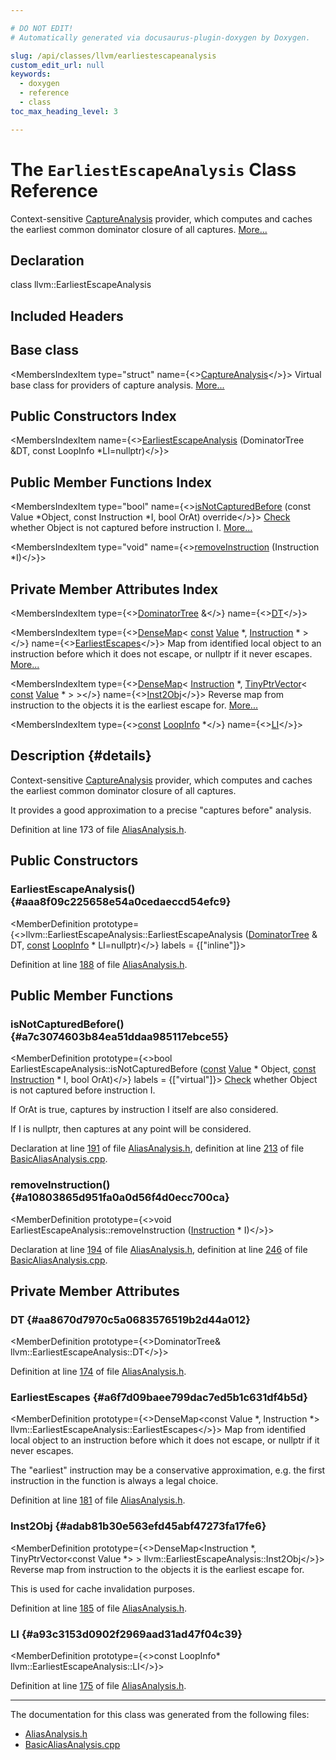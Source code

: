 ```yaml
---

# DO NOT EDIT!
# Automatically generated via docusaurus-plugin-doxygen by Doxygen.

slug: /api/classes/llvm/earliestescapeanalysis
custom_edit_url: null
keywords:
  - doxygen
  - reference
  - class
toc_max_heading_level: 3

---
```





# The `EarliestEscapeAnalysis` Class Reference

<DoxygenPage pluginConfig={pluginConfig}>

Context-sensitive <a href="/docs/api/structs/llvm/captureanalysis">CaptureAnalysis</a> provider, which computes and caches the earliest common dominator closure of all captures. <a href="#details">More...</a>

## Declaration

<CodeBlock>class llvm::EarliestEscapeAnalysis</CodeBlock>

## Included Headers

<IncludesList>
<IncludesListItem
  filePath="llvm/Analysis/AliasAnalysis.h"
  permalink="/docs/api/files/include/include/llvm/include/llvm/analysis/aliasanalysis-h"
  isLocal="true" />
</IncludesList>

## Base class

<MembersIndex>

<MembersIndexItem
  type="struct"
  name={<><a href="/docs/api/structs/llvm/captureanalysis">CaptureAnalysis</a></>}>
Virtual base class for providers of capture analysis. <a href="/docs/api/structs/llvm/captureanalysis/#details">More...</a>
</MembersIndexItem>

</MembersIndex>

## Public Constructors Index

<MembersIndex>

<MembersIndexItem
  name={<><a href="#aaa8f09c225658e54a0cedaeccd54efc9">EarliestEscapeAnalysis</a> (DominatorTree &amp;DT, const LoopInfo &#42;LI=nullptr)</>}>
</MembersIndexItem>

</MembersIndex>

## Public Member Functions Index

<MembersIndex>

<MembersIndexItem
  type="bool"
  name={<><a href="#a7c3074603b84ea51ddaa985117ebce55">isNotCapturedBefore</a> (const Value &#42;Object, const Instruction &#42;I, bool OrAt) override</>}>
<a href="/docs/api/namespaces/llvm/check">Check</a> whether Object is not captured before instruction I. <a href="#a7c3074603b84ea51ddaa985117ebce55">More...</a>
</MembersIndexItem>

<MembersIndexItem
  type="void"
  name={<><a href="#a10803865d951fa0a0d56f4d0ecc700ca">removeInstruction</a> (Instruction &#42;I)</>}>
</MembersIndexItem>

</MembersIndex>

## Private Member Attributes Index

<MembersIndex>

<MembersIndexItem
  type={<><a href="/docs/api/classes/llvm/dominatortree">DominatorTree</a> &amp;</>}
  name={<><a href="#aa8670d7970c5a0683576519b2d44a012">DT</a></>}>
</MembersIndexItem>

<MembersIndexItem
  type={<><a href="/docs/api/classes/llvm/densemap">DenseMap</a>&lt; <a href="/docs/api/files/lib/lib/target/lib/target/aarch64/aarch64promoteconstant-cpp/#a90f8350fecae261c25be85d38b451bff">const</a> <a href="/docs/api/classes/llvm/value">Value</a> &#42;, <a href="/docs/api/classes/llvm/instruction">Instruction</a> &#42; &gt;</>}
  name={<><a href="#a6f7d09baee799dac7ed5b1c631df4b5d">EarliestEscapes</a></>}>
Map from identified local object to an instruction before which it does not escape, or nullptr if it never escapes. <a href="#a6f7d09baee799dac7ed5b1c631df4b5d">More...</a>
</MembersIndexItem>

<MembersIndexItem
  type={<><a href="/docs/api/classes/llvm/densemap">DenseMap</a>&lt; <a href="/docs/api/classes/llvm/instruction">Instruction</a> &#42;, <a href="/docs/api/classes/llvm/tinyptrvector">TinyPtrVector</a>&lt; <a href="/docs/api/files/lib/lib/target/lib/target/aarch64/aarch64promoteconstant-cpp/#a90f8350fecae261c25be85d38b451bff">const</a> <a href="/docs/api/classes/llvm/value">Value</a> &#42; &gt; &gt;</>}
  name={<><a href="#adab81b30e563efd45abf47273fa17fe6">Inst2Obj</a></>}>
Reverse map from instruction to the objects it is the earliest escape for. <a href="#adab81b30e563efd45abf47273fa17fe6">More...</a>
</MembersIndexItem>

<MembersIndexItem
  type={<><a href="/docs/api/files/lib/lib/target/lib/target/aarch64/aarch64promoteconstant-cpp/#a90f8350fecae261c25be85d38b451bff">const</a> <a href="/docs/api/classes/llvm/loopinfo">LoopInfo</a> &#42;</>}
  name={<><a href="#a93c3153d0902f2969aad31ad47f04c39">LI</a></>}>
</MembersIndexItem>

</MembersIndex>

## Description {#details}

Context-sensitive <a href="/docs/api/structs/llvm/captureanalysis">CaptureAnalysis</a> provider, which computes and caches the earliest common dominator closure of all captures.

It provides a good approximation to a precise &quot;captures before&quot; analysis.

Definition at line 173 of file <a href="/docs/api/files/include/include/llvm/include/llvm/analysis/aliasanalysis-h">AliasAnalysis.h</a>.

<SectionDefinition>

## Public Constructors

### EarliestEscapeAnalysis() {#aaa8f09c225658e54a0cedaeccd54efc9}

<MemberDefinition
  prototype={<>llvm::EarliestEscapeAnalysis::EarliestEscapeAnalysis (<a href="/docs/api/classes/llvm/dominatortree">DominatorTree</a> &amp; DT, <a href="/docs/api/files/lib/lib/target/lib/target/aarch64/aarch64promoteconstant-cpp/#a90f8350fecae261c25be85d38b451bff">const</a> <a href="/docs/api/classes/llvm/loopinfo">LoopInfo</a> &#42; LI=nullptr)</>}
  labels = {["inline"]}>

Definition at line <a href="/docs/api/files/include/include/llvm/include/llvm/analysis/aliasanalysis-h/#l00188">188</a> of file <a href="/docs/api/files/include/include/llvm/include/llvm/analysis/aliasanalysis-h">AliasAnalysis.h</a>.
</MemberDefinition>

</SectionDefinition>

<SectionDefinition>

## Public Member Functions

### isNotCapturedBefore() {#a7c3074603b84ea51ddaa985117ebce55}

<MemberDefinition
  prototype={<>bool EarliestEscapeAnalysis::isNotCapturedBefore (<a href="/docs/api/files/lib/lib/target/lib/target/aarch64/aarch64promoteconstant-cpp/#a90f8350fecae261c25be85d38b451bff">const</a> <a href="/docs/api/classes/llvm/value">Value</a> &#42; Object, <a href="/docs/api/files/lib/lib/target/lib/target/aarch64/aarch64promoteconstant-cpp/#a90f8350fecae261c25be85d38b451bff">const</a> <a href="/docs/api/classes/llvm/instruction">Instruction</a> &#42; I, bool OrAt)</>}
  labels = {["virtual"]}>
<a href="/docs/api/namespaces/llvm/check">Check</a> whether Object is not captured before instruction I.

If OrAt is true, captures by instruction I itself are also considered.

If I is nullptr, then captures at any point will be considered.

Declaration at line <a href="/docs/api/files/include/include/llvm/include/llvm/analysis/aliasanalysis-h/#l00191">191</a> of file <a href="/docs/api/files/include/include/llvm/include/llvm/analysis/aliasanalysis-h">AliasAnalysis.h</a>, definition at line <a href="/docs/api/files/lib/lib/analysis/basicaliasanalysis-cpp/#l00213">213</a> of file <a href="/docs/api/files/lib/lib/analysis/basicaliasanalysis-cpp">BasicAliasAnalysis.cpp</a>.
</MemberDefinition>

### removeInstruction() {#a10803865d951fa0a0d56f4d0ecc700ca}

<MemberDefinition
  prototype={<>void EarliestEscapeAnalysis::removeInstruction (<a href="/docs/api/classes/llvm/instruction">Instruction</a> &#42; I)</>}>

Declaration at line <a href="/docs/api/files/include/include/llvm/include/llvm/analysis/aliasanalysis-h/#l00194">194</a> of file <a href="/docs/api/files/include/include/llvm/include/llvm/analysis/aliasanalysis-h">AliasAnalysis.h</a>, definition at line <a href="/docs/api/files/lib/lib/analysis/basicaliasanalysis-cpp/#l00246">246</a> of file <a href="/docs/api/files/lib/lib/analysis/basicaliasanalysis-cpp">BasicAliasAnalysis.cpp</a>.
</MemberDefinition>

</SectionDefinition>

<SectionDefinition>

## Private Member Attributes

### DT {#aa8670d7970c5a0683576519b2d44a012}

<MemberDefinition
  prototype={<>DominatorTree&amp; llvm::EarliestEscapeAnalysis::DT</>}>

Definition at line <a href="/docs/api/files/include/include/llvm/include/llvm/analysis/aliasanalysis-h/#l00174">174</a> of file <a href="/docs/api/files/include/include/llvm/include/llvm/analysis/aliasanalysis-h">AliasAnalysis.h</a>.
</MemberDefinition>

### EarliestEscapes {#a6f7d09baee799dac7ed5b1c631df4b5d}

<MemberDefinition
  prototype={<>DenseMap&lt;const Value &#42;, Instruction &#42;&gt; llvm::EarliestEscapeAnalysis::EarliestEscapes</>}>
Map from identified local object to an instruction before which it does not escape, or nullptr if it never escapes.

The &quot;earliest&quot; instruction may be a conservative approximation, e.g. the first instruction in the function is always a legal choice.

Definition at line <a href="/docs/api/files/include/include/llvm/include/llvm/analysis/aliasanalysis-h/#l00181">181</a> of file <a href="/docs/api/files/include/include/llvm/include/llvm/analysis/aliasanalysis-h">AliasAnalysis.h</a>.
</MemberDefinition>

### Inst2Obj {#adab81b30e563efd45abf47273fa17fe6}

<MemberDefinition
  prototype={<>DenseMap&lt;Instruction &#42;, TinyPtrVector&lt;const Value &#42;&gt; &gt; llvm::EarliestEscapeAnalysis::Inst2Obj</>}>
Reverse map from instruction to the objects it is the earliest escape for.

This is used for cache invalidation purposes.

Definition at line <a href="/docs/api/files/include/include/llvm/include/llvm/analysis/aliasanalysis-h/#l00185">185</a> of file <a href="/docs/api/files/include/include/llvm/include/llvm/analysis/aliasanalysis-h">AliasAnalysis.h</a>.
</MemberDefinition>

### LI {#a93c3153d0902f2969aad31ad47f04c39}

<MemberDefinition
  prototype={<>const LoopInfo&#42; llvm::EarliestEscapeAnalysis::LI</>}>

Definition at line <a href="/docs/api/files/include/include/llvm/include/llvm/analysis/aliasanalysis-h/#l00175">175</a> of file <a href="/docs/api/files/include/include/llvm/include/llvm/analysis/aliasanalysis-h">AliasAnalysis.h</a>.
</MemberDefinition>

</SectionDefinition>

<hr/>

The documentation for this class was generated from the following files:

<ul>
<li><a href="/docs/api/files/include/include/llvm/include/llvm/analysis/aliasanalysis-h">AliasAnalysis.h</a></li>
<li><a href="/docs/api/files/lib/lib/analysis/basicaliasanalysis-cpp">BasicAliasAnalysis.cpp</a></li>
</ul>

</DoxygenPage>
